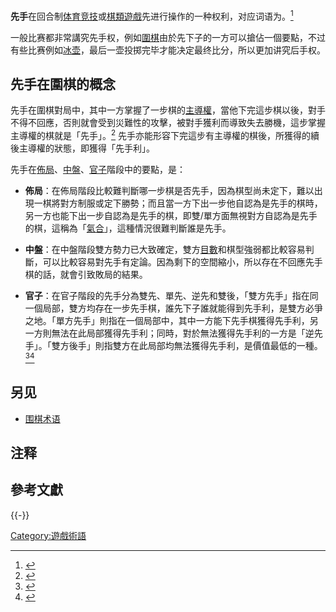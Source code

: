 '''先手'''在回合制[[体育竞技|体育竞技]]或[[棋類|棋類]][[遊戲|遊戲]]先进行操作的一种权利，对应词语为{{link-ja|後手|後手}}。<ref>{{cite|title=词语“先手”的解释|url=http://www.zdic.net/c/8/10/25162.htm|publisher=zdic.net|quote=特指下棋时主动的形势|accessdate=2016-12-19|archive-date=2017-04-18|archive-url=https://web.archive.org/web/20170418150430/http://www.zdic.net/c/8/10/25162.htm|dead-url=no}}</ref> 

一般比赛都非常講究先手权，例如[[圍棋|圍棋]]由於先下子的一方可以搶佔一個要點{{notetag|正式比賽有「[[分先|分先]]」、「[[讓先|讓先]]」、「[[貼目|貼目]]」、「[[讓子|讓子]]」規則，以示公平。}}，不过有些比赛例如[[冰壶|冰壶]]，最后一壶投掷完毕才能决定最终比分，所以更加讲究后手权。

==先手在圍棋的概念==
先手在圍棋對局中，其中一方掌握了一步棋的[[主導權|主導權]]，當他下完這步棋以後，對手不得不回應，否則就會受到災難性的攻擊，被對手獲利而導致失去勝機，這步掌握主導權的棋就是「先手」。<ref>{{cite|title=圍棋術語|url=http://www.casa.idv.tw/go/basic/basic01/shuyu/shuyu00.htm|publisher=圍棋入門|quote=「刺」的意思就是下一著棋，'''直接針對對方的斷點或相當薄弱的環節，促使對方必應'''。刺含有先手的意義，顯得很有緊迫感。……|access-date=2016-12-19|archive-url=https://web.archive.org/web/20160520232446/http://www.casa.idv.tw/go/basic/basic01/shuyu/shuyu00.htm|archive-date=2016-05-20|dead-url=yes}}</ref> 先手亦能形容下完這步有主導權的棋後，所獲得的續後主導權的狀態，即獲得「先手利」。

先手在[[布局_(围棋)|佈局]]、[[中盤|中盤]]、[[官子|官子]]階段中的要點，是：
* '''佈局'''：在佈局階段比較難判斷哪一步棋是否先手，因為棋型尚未定下，難以出現一棋將對方制服或定下勝勢；而且當一方下出一步他自認為是先手的棋時，另一方也能下出一步自認為是先手的棋，即雙/單方面無視對方自認為是先手的棋，這稱為「[[氣合|氣合]]」，這種情況很難判斷誰是先手。

* '''中盤'''：在中盤階段雙方勢力已大致確定，雙方[[目數|目數]]和棋型強弱都比較容易判斷，可以比較容易對先手有定論。因為剩下的空間縮小，所以存在不回應先手棋的話，就會引致敗局的結果。

* '''官子'''：在官子階段的先手分為雙先、單先、逆先和雙後，「雙方先手」指在同一個局部，雙方均存在一步先手棋，誰先下子誰就能得到先手利，是雙方必爭之地。「單方先手」則指在一個局部中，其中一方能下先手棋獲得先手利，另一方則無法在此局部獲得先手利；同時，對於無法獲得先手利的一方是「逆先手」。「雙方後手」則指雙方在此局部均無法獲得先手利，是價值最低的一種。<ref>{{cite|title=收官技巧|url=http://www.casa.idv.tw/go/basic/basic01/close/close01.htm|publisher=圍棋入門|access-date=2016-12-19|archive-url=https://web.archive.org/web/20170605070108/http://www.casa.idv.tw/go/basic/basic01/close/close01.htm|archive-date=2017-06-05|dead-url=yes}}</ref><ref>{{cite book|title=圍棋官子一本通|url=https://books.google.com/books?id=4EglAwAAQBAJ|author=杜維新|year=2012|isbn=9865958023|publisher=Hyweb Technology Co. Ltd.}}</ref>

==另见==
* [[围棋术语|围棋术语]]
==注释==
{{notefoot}}

==參考文獻==
{{reflist|2}}
{{-}}
{{围棋术语}}

[[Category:遊戲術語|Category:遊戲術語]]